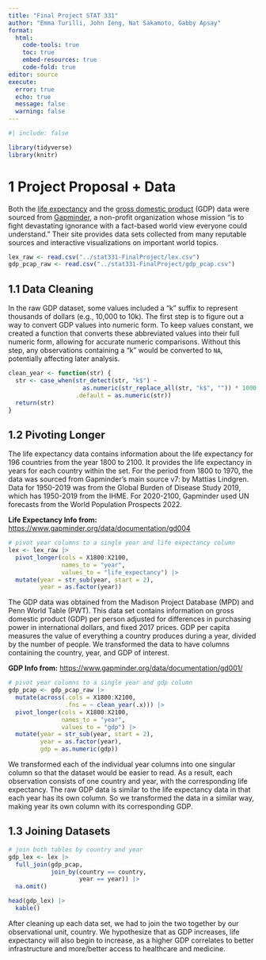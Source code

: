 ```yaml
---
title: "Final Project STAT 331"
author: "Emma Turilli, John Ieng, Nat Sakamoto, Gabby Apsay"
format: 
  html:
    code-tools: true
    toc: true
    embed-resources: true
    code-fold: true
editor: source
execute: 
  error: true
  echo: true
  message: false
  warning: false
---
```


```r
#| include: false

library(tidyverse)
library(knitr)
```

# 1 Project Proposal + Data

Both the [life expectancy](https://www.gapminder.org/data/) and the [gross domestic product](https://www.gapminder.org/data/) (GDP) data were sourced from [Gapminder](https://www.gapminder.org/about/about-gapminder/), a non-profit organization whose mission “is to fight devastating ignorance with a fact-based world view everyone could understand.” Their site provides data sets collected from many reputable sources and interactive visualizations on important world topics.

```r
lex_raw <- read.csv("../stat331-FinalProject/lex.csv")
gdp_pcap_raw <- read.csv("../stat331-FinalProject/gdp_pcap.csv")
```

## 1.1 Data Cleaning

In the raw GDP dataset, some values included a “k” suffix to represent thousands of dollars (e.g., 10,000 to 10k). The first step is to figure out a way to convert GDP values into numeric form. To keep values constant, we created a function that converts these abbreviated values into their full numeric form, allowing for accurate numeric comparisons. Without this step, any observations containing a “k” would be converted to `NA`, potentially affecting later analysis.

```r
clean_year <- function(str) {
  str <- case_when(str_detect(str, "k$") ~ 
                     as.numeric(str_replace_all(str, "k$", "")) * 1000, 
                   .default = as.numeric(str))
  return(str)
}
```

## 1.2 Pivoting Longer

The life expectancy data contains information about the life expectancy for 196 countries from the year 1800 to 2100. It provides the life expectancy in years for each country within the set. For the period from 1800 to 1970, the data was sourced from Gapminder’s main source v7: by Mattias Lindgren. Data for 1950-2019 was from the Global Burden of Disease Study 2019, which has 1950-2019 from the IHME. For 2020-2100, Gapminder used UN forecasts from the World Population Prospects 2022.

**Life Expectancy Info from:** [https://www.gapminder.org/data/documentation/gd004](https://www.gapminder.org/data/documentation/gd004)

```r
# pivot year columns to a single year and life expectancy column
lex <- lex_raw |>
  pivot_longer(cols = X1800:X2100, 
               names_to = "year", 
               values_to = "life_expectancy") |> 
  mutate(year = str_sub(year, start = 2), 
         year = as.factor(year))
```

The GDP data was obtained from the Madison Project Database (MPD) and Penn World Table (PWT). This data set contains information on gross domestic product (GDP) per person adjusted for differences in purchasing power in international dollars, and fixed 2017 prices. GDP per capita measures the value of everything a country produces during a year, divided by the number of people. We transformed the data to have columns containing the country, year, and GDP of interest.

**GDP Info from:** [https://www.gapminder.org/data/documentation/gd001/](https://www.gapminder.org/data/documentation/gd001/)

```r
# pivot year columns to a single year and gdp column
gdp_pcap <- gdp_pcap_raw |>
  mutate(across(.cols = X1800:X2100, 
                .fns = ~ clean_year(.x))) |> 
  pivot_longer(cols = X1800:X2100, 
               names_to = "year", 
               values_to = "gdp") |> 
  mutate(year = str_sub(year, start = 2), 
         year = as.factor(year), 
         gdp = as.numeric(gdp))
```

We transformed each of the individual year columns into one singular column so that the dataset would be easier to read. As a result, each observation consists of one country and year, with the corresponding life expectancy. The raw GDP data is similar to the life expectancy data in that each year has its own column. So we transformed the data in a similar way, making year its own column with its corresponding GDP. 

## 1.3 Joining Datasets

```r
# join both tables by country and year
gdp_lex <- lex |> 
  full_join(gdp_pcap, 
            join_by(country == country, 
                    year == year)) |> 
  na.omit()

head(gdp_lex) |>
  kable()
```

After cleaning up each data set, we had to join the two together by our observational unit, country. We hypothesize that as GDP increases, life expectancy will also begin to increase, as a higher GDP correlates to better infrastructure and more/better access to healthcare and medicine.
